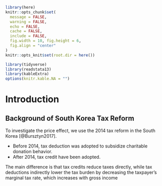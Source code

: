 
```r
library(here)
knitr::opts_chunk$set(
  message = FALSE, 
  warning = FALSE, 
  echo = FALSE, 
  cache = FALSE,
  include = FALSE,
  fig.width = 10, fig.height = 6,
  fig.align = "center"
)
knitr::opts_knit$set(root.dir = here())

library(tidyverse)
library(readstata13)
library(kableExtra)
options(knitr.kable.NA = "")
```

# Introduction
## Background of South Korea Tax Reform

To investigate the price effect, we use the 2014 tax reform in the South Korea
[@Bursztyn2017].

- Before 2014, tax deduction was adopted to subsidize charitable donation behavior.
- After 2014, tax credit have been adopted.

The main difference is that tax credits reduce taxes directly, while tax deductions indirectly lower the tax burden by decreasing the taxpayer’s marginal tax rate, which increases with gross income

<!--
## Charitable Giving and Governement Policy

There are huge literatures to investigate relationship bewteen chariable giving and governement policies

1. price elasticity of charitable giving using the tax benefit
1. the crowd-out effect of government expenditure

Even though tax benefits directly affect government expenditure,
there is no literature to try to connect the tax benefit with governement expenditure as far as we know.

We investigate the price effect and the crowd-out effect simultaneously,
and connect two effects through political trust.

## Why Political Trust?

We conjecture that the political trust is key driver to determine the price effect and the crowd-out effect 

- Price effect: If people untrust politicians, then they may also suspect the system of tax banefit. If people trust politicians sufficiently, then they may try to send money to government. Thus, they do not use the tax benefit which decreases governement's revenue.
- Crowd-out effect: If people untrust politicians, then they may expect that governement does not invest the public goods. This is related with the strategic uncertainty.
-->